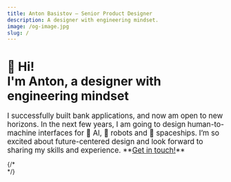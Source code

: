 ```yaml
---
title: Anton Basistov — Senior Product Designer
description: A designer with engineering mindset.
image: /og-image.jpg
slug: /
---
```



<CanvasAnimation className="background-canvas" />

# 🖖 Hi!<br/>I'm Anton, a designer with engineering mindset

<big>
  I successfully built bank applications, and now am open to new horizons. In the next few years, I am going to design human-to-machine interfaces for 👾 AI, 🤖 robots and 🚀 spaceships. I’m so excited about future-centered design and look forward to sharing my skills and experience. **<a href="mailto:basistov@gmail.com" title="Mail Me">Get in touch!</a>**
</big>

<p></p>
{/* 
<div id="work">
  <CardsList />
</div> 
*/}